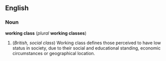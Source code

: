 ==English==
===Noun===
'''working class''' (''plural'' '''working classes''')

#(''British, social class'') Working class defines those perceived to have low status in society, due to their social and educational standing, economic circumstances or geographical location.
